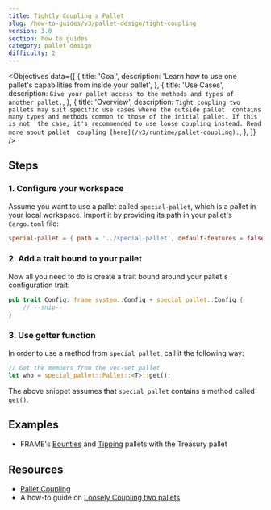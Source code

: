 ```yaml
---
title: Tightly Coupling a Pallet 
slug: /how-to-guides/v3/pallet-design/tight-coupling
version: 3.0
section: how to guides
category: pallet design
difficulty: 2
---
```


<Objectives
  data={[
    {
      title: 'Goal',
      description: 'Learn how to use one pallet\'s capabilities from inside your pallet',
    },
    {
      title: 'Use Cases',
      description: `Give your pallet access to the methods and types of another pallet.`,
    },
    {
      title: 'Overview',
      description:
        `Tight coupling two pallets may suit specific use cases where the outside pallet 
         contains many types and methods common to those of the initial pallet. If this is not 
         the case, it's recommended to use loose coupling instead. Read more about pallet 
         coupling [here](/v3/runtime/pallet-coupling).`,
    },
  ]}
/>

## Steps

### 1. Configure your workspace

Assume you want to use a pallet called `special-pallet`, which is a pallet in your 
local workspace. Import it by providing its path in your pallet's `Cargo.toml` file:

```toml
special-pallet = { path = '../special-pallet', default-features = false }
```

### 2. Add a trait bound to your pallet 

Now all you need to do is create a trait bound around your pallet's configuration trait:

```rust
pub trait Config: frame_system::Config + special_pallet::Config {
    // --snip--
}
```

### 3. Use getter function 

In order to use a method from `special_pallet`, call it the following way:

```rust
// Get the members from the vec-set pallet
let who = special_pallet::Pallet::<T>::get();
```

The above snippet assumes that `special_pallet` contains a method called `get()`.

## Examples

- FRAME's [Bounties](https://github.com/paritytech/substrate/tree/master/frame/bounties) 
and [Tipping](https://github.com/paritytech/substrate/tree/master/frame/tips) pallets with the Treasury pallet

## Resources

- [Pallet Coupling](/v3/runtime/pallet-coupling)
- A how-to guide on [Loosely Coupling two pallets](../loose-coupling)
